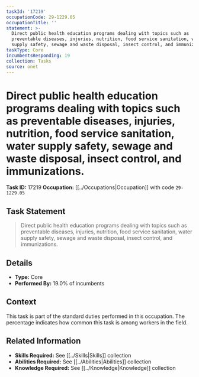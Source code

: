 ```yaml
---
taskId: '17219'
occupationCode: 29-1229.05
occupationTitle: ''
statement: >-
  Direct public health education programs dealing with topics such as
  preventable diseases, injuries, nutrition, food service sanitation, water
  supply safety, sewage and waste disposal, insect control, and immunizations.
taskType: Core
incumbentsResponding: 19
collection: Tasks
source: onet
---
```

# Direct public health education programs dealing with topics such as preventable diseases, injuries, nutrition, food service sanitation, water supply safety, sewage and waste disposal, insect control, and immunizations.

**Task ID:** 17219
**Occupation:** [[../Occupations|Occupation]] with code `29-1229.05`

## Task Statement

> Direct public health education programs dealing with topics such as preventable diseases, injuries, nutrition, food service sanitation, water supply safety, sewage and waste disposal, insect control, and immunizations.

## Details

- **Type:** Core
- **Performed By:** 19.0% of incumbents

## Context

This task is part of the standard duties performed in this occupation. The percentage indicates how common this task is among workers in the field.

## Related Information

- **Skills Required:** See [[../Skills|Skills]] collection
- **Abilities Required:** See [[../Abilities|Abilities]] collection
- **Knowledge Required:** See [[../Knowledge|Knowledge]] collection
